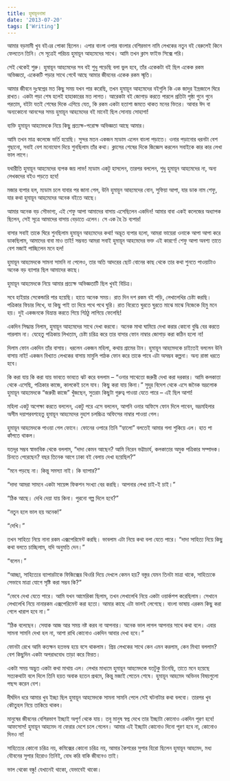 ```yaml
---
title: হুমায়ূননামা
date: '2013-07-20'
tags: ['Writing']
---
```


আমার বড়মামী খুব বইএর পোকা ছিলেন। এপার বাংলা ওপার বাংলার বেশিরভাগ নামি লেখকের নতুন বই বেরুলেই কিনে ফেলতেন তিনি। সে সূত্রেই পরিচয় হুমায়ূন আহমেদের সাথে। আমি তখন ক্লাস ফাইভ সিক্সে পরি।

সেই থেকেই শুরু। হুমায়ূন আহমেদের সব বই শুধু পড়েছি বলা ভুল হবে, তাঁর একেকটা বই ছিল একেক রকম অভিজ্ঞতা, একেকটি পড়ার সাথে গেথেঁ আছে আমার জীবনের একেক রকম স্মৃতি।

আমার জীবনে দুঃস্বপ্নের মত কিছু সময় যখন পার করেছি, তখন হুমায়ূন আহমেদের বইগুলি কি এক জাদুর ইন্দ্রজালে ঘিরে রাখত। একটা পড়া শেষ হলেই হাহাকারের মত লাগত। আরেকটা বই জোগাড় করতে পারলে প্রতিটা পৃষ্ঠা গুনে গুনে পরতাম, বইটা যতই শেষের দিকে এগিয়ে যেত, কি রকম একটা হতাশা জমতে থাকত মনের ভিতর। আবার ঈদ বা অন্যকোনো আনন্দের সময় হুমায়ূন আহমেদের বই মানেই ছিল সোনায় সোহাগা!

ব্যক্তি হুমায়ূন আহমেদকে নিয়ে কিছু প্রত্যক্ষ-পরোক্ষ অভিজ্ঞতা আছে আমার।

আমি তখন মাত্র কলেজে ভর্তি হয়েছি। সুন্দর মতন একজন ম্যডাম এলেন বাংলা পড়াতে। ওনার পড়ানোর ধরনটা বেশ গুছানো, সবাই বেশ মনোযোগ দিয়ে শুনছিলাম তাঁর কথা। ক্লাসের শেষের দিকে জিজ্ঞেস করলেন সবাইকে কার কার লেখা ভাল লাগে।

যথারীতি হুমায়ূন আহমেদের ব্যপক জয় লাভ! ম্যডাম একটু হাসলেন, তারপর বললেন, শুধু হুমায়ূন আহমেদের না, অন্য লেখকদের বইও পড়তে হবে!

মজার ব্যপার হল, ম্যডাম চলে যাবার পর জানা গেল, উনি হুমায়ুন আহমেদের বোন, সুফিয়া আপা, যার ডাক নাম শেফু, যার কথা হুমায়ূন আহমেদের অনেক বইতে আছে।

আমার অনেক বড় সৌভাগ্য, এই শেফু আপা আমাদের বাসায় এসেছিলেন একদিন! আমার বাবা একই কলেজের অধ্যাপক ছিলেন, সেই সূত্রে আমাদের বাসায় বেড়াতে এলেন। সে এক হৈ চৈ ব্যপার!

বাসার সবাই তাকে ঘিরে শুনছিলাম হুমায়ূন আহমেদের কথা! অদ্ভূত ব্যপার হলো, আমরা ভায়েরা ওনাকে আপা আপা করে ডাকছিলাম, আমাদের বাবা মাও তাই! সম্ভবত আমরা সবাই হুমায়ূন আহমেদের ভক্ত এই কারণে! শেফু আপা অবশ্য তাতে বেশ মজাই পাচ্ছিলেন মনে হল!

হুমায়ূন আহমেদকে সামনা সামনি না পেলেও, তার অতি আদরের ছোট বোনের কাছ থেকে তার কথা শুনতে পাওয়াটাও অনেক বড় ব্যাপার ছিল আমাদের কাছে।

হুমায়ূন আহমেদকে নিয়ে আমার প্রত্যক্ষ অভিজ্ঞতাটি ছিল খুবই বিচিত্র।

সবে হাইয়ার সেকেন্ডারি পার হয়েছি। হাতে অনেক সময়। রাত দিন দশ রকম বই পড়ি, লেখালেখির চেষ্টা করছি। পত্রিকার ফিচার লিখে, যা কিছু পাই তা দিয়ে পথে পথে ঘুরি। রাত বিরেতে ঘুরতে ঘুরতে মাঝে মাঝে নিজেকে হিমু মনে হয়। দুই একজনকে বিভ্রান্ত করতে গিয়ে গিঠঠু লাগিয়ে ফেলেছি!

একদিন সিদ্ধান্ত নিলাম, হুমায়ূন আহমেদের সাথে দেখা করবো। অনেক মাথা ঘামিয়ে দেখা করার কোনো বুদ্ধি বের করতে পারলাম না। যেহেতু পত্রিকায় লিখতাম, চেষ্টা চরিত্র করে তার বাসার ফোন নাম্বার জোগাড় করা কঠিন হলো না!

দিলাম ফোন একদিন তাঁর বাসায়। ধরলেন একজন মহিলা, কথায় গ্রামের টান। হুমায়ূন আহমেদকে চাইতেই বললেন উনি বাসায় নাই! একজন বিখ্যাত লেখকের বাসায় মামুলি পাঠক ফোন করে তাকে পাবে এটা অসম্ভব কল্পনা। অন্য রাস্তা ধরতে হবে।

কি করা যায় কি করা যায় ভাবতে ভাবতে ঝট করে বললাম – “ওনার সাথেতো জরুরী দেখা করা দরকার। আমি কলকাতা থেকে এসেছি, পত্রিকার কাজে, কালকেই চলে যাব। কিছু করা যায় কিনা।”
 সুদূর বিদেশ থেকে এসে জনৈক ভদ্রলোক হুমায়ূন আহমেদকে “জরুরী কাজে” খুঁজছেন, সুতরাং কিছুটা গুরুত্ব পাওয়া যেতে পারে – এই ছিল আশা!

মহিলা একটু অপেক্ষা করতে বললেন, একটু পরে এসে বললেন, আপনি ওনার অফিসে ফোন দিলে পাবেন, ভদ্রমহিলার অসীম দয়াপরবশহেতু হুমায়ূন আহমেদের নুহাশ চলচ্চিত্র অফিসের নাম্বার পাওয়া গেল।

হুমায়ূন আহমেদকে পাওয়া গেল ফোনে। ফোনের ওপারে তিনি “হ্যালো” বলতেই আমার গলা শুকিয়ে এল। হাত পা কাঁপতে থাকল।

যতদূর সম্ভব স্বাভাবিক থেকে বললাম, “দাদা কেমন আছেন? আমি নিরেন ভট্টাচার্য, কলকাতার অমুক পত্রিকার সম্পাদক। চিনতে পেরেছেন? বছর তিনেক আগে ঢাকা বই বেলায় দেখা হয়েছিল?”

“মনে পড়ছে না। কিন্তু সমস্যা নাই। কি ব্যাপার?”

“দাদা আমরা সামনে একটা সায়েন্স ফিকশন সংখ্যা বের করছি। আপনার লেখা চাই-ই চাই।”

“ঠিক আছে। দেখি দেয়া যায় কিনা। পুরনো গল্প দিলে হবে?”

“নতুন হলে ভাল হয় অনেক!”

“দেখি।”

তখন সাহিত্য নিয়ে নানা রকম এক্সপেরিমেন্ট করছি। ভাবলাম এটা নিয়ে কথা বলা যেতে পারে। “দাদা সাহিত্য নিয়ে কিছু কথা বলতে চাচ্ছিলাম, যদি অনুমতি দেন।”

“বলেন।”

“আচ্ছা, সাহিত্যের ব্যাপারটাকে ফিজিক্সের থিওরি দিয়ে দেখলে কেমন হয়? বস্তুর যেমন তিনটা মাত্রা থাকে, সাহিত্যকে সেভাবে মাত্রা যোগে সৃষ্টি করা সম্ভব কি?”

“ভেবে দেখা যেতে পারে। আমি যখন আমেরিকা ছিলাম, তখন লেখালেখি নিয়ে একটা ওয়ার্কশপ করেছিলাম। সেখানে লেখালেখি নিয়ে নানারকম এক্সপেরিমেন্ট করা হতো। আমার কাছে এটা ভালই লেগেছে। বাংলা ভাষায় এরকম কিছু করা গেলে খারাপ হবে না।”

“ঠিক বলেছেন। সেযাক আজ আর সময় নষ্ট করব না আপনার। অনেক ভাল লাগল আপনার সাথে কথা বলে। এবার সামনা সামনি দেখা হল না, আশা রাখি কোনোও একদিন আবার দেখা হবে।”

ফোনটা রেখে আমি কতক্ষন হতভম্ব হয়ে বসে থাকলাম। প্রিয় লেখকের সাথে কেন এমন করলাম, কেন মিথ্যা বললাম? বেশ কিছুদিন একটা অপরাধবোধ তাড়া করে ফিরত।

একটা সময় অদ্ভুত একটা কথা মাথায় এল। লেখার মাধ্যমে হুমায়ূন আহমেদকে যতটুকু চিনেছি, তাতে মনে হয়েছে সত্যকথাটা বলে দিলে তিনি হয়ত অবাক হতেন প্রথমে, কিন্তু মজাই পেতেন শেষে। হুমায়ূন আহমেদ অভিনব বিষয়গুলো পছন্দ করেন বেশ।

দীর্ঘদিন ধরে আমার খুব ইচ্ছা ছিল হুমায়ূন আহমেদকে সামনা সামনি পেলে সেই ঘটনাটার কথা বলবো। তারপর খুব কৌতুহল নিয়ে তাকিয়ে থাকব।

মানুষের জীবনের বেশিরভাগ ইচ্ছাই অপূর্ণ থেকে যায়। তবু মানুষ স্বপ্ন দেখে তার ইচ্ছাটা কোনোও একদিন পূরণ হবে! আফসোস! হুমায়ূন আহমেদ না ফেরার দেশে চলে গেলেন। আমার এই ইচ্ছাটা কোনোও দিনো পূরণ হবে না, কোনোও দিনও না!

সাহিত্যের কোনো চরিত্র নয়, কমিক্সের কোনো চরিত্র নয়, আমার কৈশরের সুপার হিরো ছিলেন হুমায়ূন আহমেদ, মধ্য যৌবনের সুপার হিরোও তিনিই, বোধ করি বাকি জীবনেও তাই।

ভাল থেকো বন্ধু! যেখানেই থাকো, যেভাবেই থাকো।
